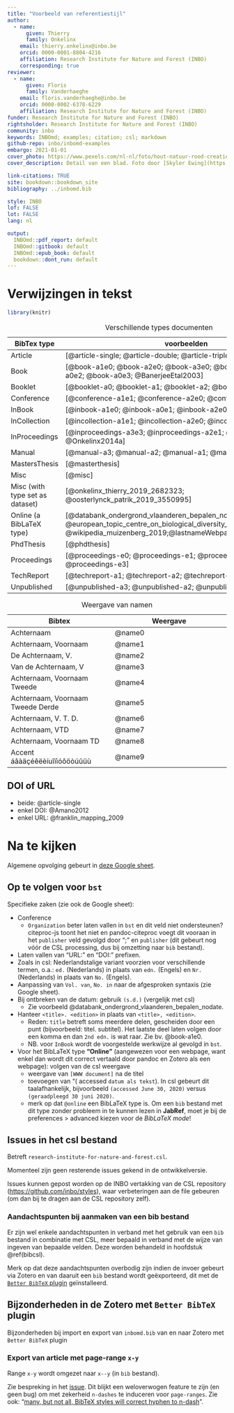 ```yaml
---
title: "Voorbeeld van referentiestijl"
author: 
  - name:
      given: Thierry
      family: Onkelinx
    email: thierry.onkelinx@inbo.be
    orcid: 0000-0001-8804-4216
    affiliation: Research Institute for Nature and Forest (INBO)
    corresponding: true
reviewer:
  - name:
      given: Floris
      family: Vanderhaeghe
    email: floris.vanderhaeghe@inbo.be
    orcid: 0000-0002-6378-6229
    affiliation: Research Institute for Nature and Forest (INBO)
funder: Research Institute for Nature and Forest (INBO)
rightsholder: Research Institute for Nature and Forest (INBO)
community: inbo
keywords: INBOmd; examples; citation; csl; markdown
github-repo: inbo/inbomd-examples
embargo: 2021-01-01
cover_photo: https://www.pexels.com/nl-nl/foto/hout-natuur-rood-creatief-4599227
cover_description: Detail van een blad. Foto door [Skyler Ewing](https://www.pexels.com/nl-nl/@skyler-ewing-266953?utm_content=attributionCopyText&utm_medium=referral&utm_source=pexels) via [Pexels](https://www.pexels.com/nl-nl/foto/hout-natuur-rood-creatief-4599227/?utm_content=attributionCopyText&utm_medium=referral&utm_source=pexels)

link-citations: TRUE
site: bookdown::bookdown_site
bibliography: ../inbomd.bib

style: INBO
lof: FALSE
lot: FALSE
lang: nl

output:
  INBOmd::pdf_report: default
  INBOmd::gitbook: default
  INBOmd::epub_book: default
  bookdown::dont_run: default
---
```


# Verwijzingen in tekst

```r
library(knitr)
```

<!-- spell-check: ignore:start -->

Table: Verschillende types documenten

| BibTex type   | voorbeelden                                                  |
| ------------- | ------------------------------------------------------------ |
| Article       | [@article-single; @article-double; @article-triple] |
| Book          | [@book-a1e0; @book-a2e0; @book-a3e0; @book-a0e1; @book-a0e2; @book-a0e3; @BanerjeeEtal2003] |
| Booklet       | [@booklet-a0; @booklet-a1; @booklet-a2; @booklet-a3] |
| Conference    | [@conference-a1e1; @conference-a2e0; @conference-a3e3] |
| InBook        | [@inbook-a1e0; @inbook-a0e1; @inbook-a2e0; @inbook-a3e0] |
| InCollection  | [@incollection-a1e1; @incollection-a2e0; @incollection-a3e3] |
| InProceedings | [@inproceedings-a3e3; @inproceedings-a2e1; @inproceedings-a1e0; @Onkelinx2014a] |
| Manual        | [@manual-a3; @manual-a2; @manual-a1; @manual-a0] |
| MastersThesis | [@masterthesis] |
| Misc          | [@misc] |
| Misc (with type set as dataset)   | [@onkelinx_thierry_2019_2682323; @oosterlynck_patrik_2019_3550995] |
| Online (a BibLaTeX type) | [@databank_ondergrond_vlaanderen_bepalen_nodate; @european_topic_centre_on_biological_diversity_etc/bd_reference_2016; @wikipedia_muizenberg_2019;@lastnameWebpageTitle2020] |
| PhdThesis     | [@phdthesis] |
| Proceedings   | [@proceedings-e0; @proceedings-e1; @proceedings-e2; @proceedings-e3] |
| TechReport    | [@techreport-a1; @techreport-a2; @techreport-a3] |
| Unpublished   | [@unpublished-a3; @unpublished-a2; @unpublished-a1] |


Table: Weergave van namen

| Bibtex                            | Weergave \hphantom{aaaaaaaaaaaaaaaaaa}|
| --------------------------------- | ------------------------------------- |
| Achternaam                        | @name0   |
| Achternaam, Voornaam              | @name1   |
| De Achternaam, V.                 | @name2   |
| Van de Achternaam, V              | @name3   |
| Achternaam, Voornaam Tweede       | @name4   |
| Achternaam, Voornaam Tweede Derde | @name5   |
| Achternaam, V. T. D.              | @name6   |
| Achternaam, VTD                   | @name7   |
| Achternaam, Voornaam TD           | @name8   |
| Accent áâàäçéêëèíuîïìóôöòúûüù     | @name9   |

<!-- spell-check: ignore:end -->

## DOI of URL

- beide: @article-single
- enkel DOI: @Amano2012
- enkel URL: @franklin_mapping_2009

# Na te kijken

Algemene opvolging gebeurt in [deze Google sheet](https://docs.google.com/spreadsheets/d/1cQfMKcVxCiGOH6s2np-uecRa-5_r1vS2MGRpqLGM2Gk).

## Op te volgen voor `bst`

Specifieke zaken (zie ook de Google sheet): <!-- spell-check: ignore -->

- Conference
  - `Organization` beter laten vallen in `bst` en dit veld niet ondersteunen?
    citeproc-js toont het niet en pandoc-citeproc voegt dit vooraan in het `publisher` veld gevolgd door ";" en `publisher` (dit gebeurt nog vóór de CSL processing, dus bij omzetting naar `bib` bestand).
- Laten vallen van "URL:" en "DOI:" prefixen.
- Zoals in csl: Nederlandstalige variant voorzien voor verschillende termen, o.a.: `ed.` (Nederlands) in plaats van `edn.` (Engels) en `Nr.` (Nederlands) in plaats van `No.` (Engels).
- Aanpassing van `Vol. van`, `No. in` naar de afgesproken syntaxis (zie Google sheet).
- Bij ontbreken van de datum: gebruik `(s.d.)` (vergelijk met csl)
  - Zie voorbeeld @databank_ondergrond_vlaanderen_bepalen_nodate.
- Hanteer `<title>. <edition>` in plaats van	`<title>, <edition>`.
  - Reden: `title` betreft soms meerdere delen, gescheiden door een punt (bijvoorbeeld: titel. subtitel).
  Het laatste deel laten volgen door een komma en dan `2nd edn.` is wat raar.
  Zie bv. @book-a1e0.
  - NB. voor `InBook` wordt de voorgestelde werkwijze al gevolgd in `bst`.
- Voor het BibLaTeX type **"Online"** (aangewezen voor een webpage, want enkel dan wordt dit correct vertaald door pandoc en Zotero als een webpage): volgen van de csl weergave
  - weergave van `[WWW document]` na de titel
  - toevoegen van "(
    accessed <!-- spell-check: ignore -->
    `datum als tekst`).
    In csl gebeurt dit taalafhankelijk, bijvoorbeeld `(accessed June 30, 2020)` versus `(geraadpleegd 30 juni 2020)`.
  - merk op dat `@online` een BibLaTeX type is.
    Om een `bib` bestand met dit type zonder probleem in te kunnen lezen in **JabRef**, moet je bij de 
    preferences > advanced <!-- spell-check: ignore -->
    kiezen voor de _BibLaTeX mode_!

## Issues in het csl bestand

Betreft `research-institute-for-nature-and-forest.csl`.

Momenteel zijn geen resterende issues gekend in de ontwikkelversie.

Issues kunnen gepost worden op de INBO vertakking van de CSL repository (<https://github.com/inbo/styles>), waar verbeteringen aan de file gebeuren (om dan bij te dragen aan de CSL repository zelf).

### Aandachtspunten bij aanmaken van een bib bestand

Er zijn wel enkele aandachtspunten in verband met het gebruik van een `bib` bestand in combinatie met CSL, meer bepaald in verband met de wijze van ingeven van bepaalde velden.
Deze worden behandeld in hoofdstuk \@ref(bibcsl).

Merk op dat deze aandachtspunten overbodig zijn indien de invoer gebeurt via Zotero en van daaruit een `bib` bestand wordt geëxporteerd, dit met de [`Better BibTeX` plugin](https://retorque.re/zotero-better-bibtex/) geïnstalleerd.
    
## Bijzonderheden in de Zotero met `Better BibTeX` plugin

Bijzonderheden bij import en export van `inbomd.bib` van en naar Zotero met `Better BibTeX` plugin

### Export van article met page-range `x-y` <!-- spell-check: ignore -->

Range `x-y` wordt omgezet naar `x--y` (in `bib` bestand).

Zie bespreking in het [issue](https://github.com/retorquere/zotero-better-bibtex/issues/1602).
Dit blijkt een weloverwogen feature te zijn (en geen bug) om met zekerheid `n-dashes` te induceren voor `page-ranges`.
Zie ook: "[many, but not all, BibTeX styles will correct hyphen to n-dash](https://tex.stackexchange.com/a/58671/27603)". <!-- spell-check: ignore -->
